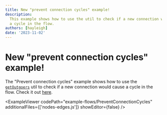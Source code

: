 ```yaml
---
title: New "prevent connection cycles" example!
description:
  This example shows how to use the util to check if a new connection would cause
  a cycle in the flow.
authors: [hayleigh]
date: '2023-11-02'
---
```



# New "prevent connection cycles" example!

The "Prevent connection cycles" example shows how to use the
[`getOutgoers`](/api-reference/utils/get-outgoers) util to check if a new
connection would cause a cycle in the flow. Check it out [here](/examples/interaction/prevent-cycles).

<ExampleViewer
codePath="example-flows/PreventConnectionCycles"
additionalFiles={['nodes-edges.js']}
showEditor={false}
/>
